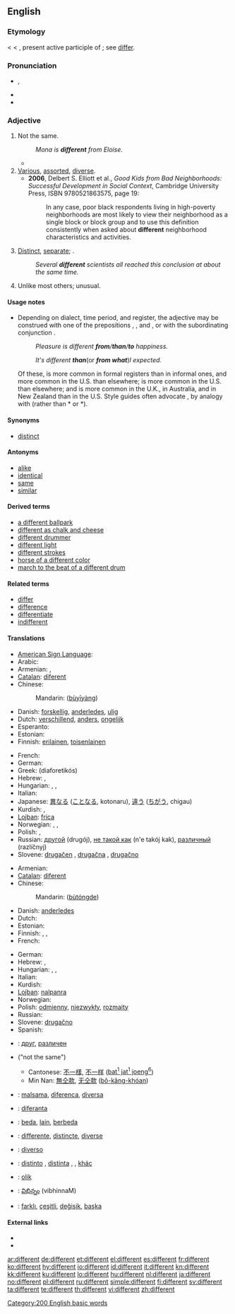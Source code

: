 {{wikipedia}}
{{also|différent|diffèrent}}
==English==

{{rank|manner|following|fell|383|different|care|war|short}}

===Etymology===
< {{etyl|enm}} < {{etyl|la}} {{term|differens|differēns||lang=la}}, present active participle of {{term|differo|differō|differ|lang=la}}; see [[differ]].

===Pronunciation===
* {{IPA|/'dɪf.ə(ɹ).ənt/|/'dɪf.ɹənt/}}, {{SAMPA|/"dIf.@(r).@nt/|/"dIf.r@nt/}}
* {{audio|en-us-different.ogg|Audio (US)}}
* {{hyphenation|dif|fer|ent}}

===Adjective===
{{en-adj}}

# Not the same.
#: ''Mona is '''different''' from Eloise.''
#* {{quote-book|passage=At Elizabeth-Jane mentioning how greatly Lucetta had been jeopardized, he exhibited an agitation '''different''' in kind no less than in intensity from any she had seen in him before.|title=[[S:The Mayor of Casterbridge/Chapter 29|The Mayor of Casterbridge]]|author=Thomas Hardy|year=1886}}
# [[various|Various]], [[assorted]], [[diverse]].
#* '''2006''', Delbert S. Elliott et al., ''Good Kids from Bad Neighborhoods: Successful Development in Social Context'',<sup >[http://books.google.com/books?id=Ltx9_9NU4v0C ]</sup> Cambridge University Press, ISBN 9780521863575, page 19:
#*: In any case, poor black respondents living in high-poverty neighborhoods are most likely to view their neighborhood as a single block or block group and to use this definition consistently when asked about '''different''' neighborhood characteristics and activities.
# [[distinct|Distinct]], [[separate]]; {{non-gloss definition|used for emphasis after numbers and other determiners of quantity}}.
#: ''Several '''different''' scientists all reached this conclusion at about the same time.''
# Unlike most others; unusual.

====Usage notes====
* {{sense|not the same}} Depending on dialect, time period, and register, the adjective {{term||different|not the same}} may be construed with one of the prepositions {{term|from}}, {{term|to}}, and {{term|than}}, or with the subordinating conjunction {{term|than}}. <dl><dd>''Pleasure is different '''from'''/'''than'''/'''to''' happiness.''</dd><dd>''It's different '''than''' ''(or '''''from what''''')'' I expected.''</dd></dl> Of these, {{term||from}} is more common in formal registers than in informal ones, and more common in the U.S. than elsewhere; {{term||than}} is more common in the U.S. than elsewhere; and {{term||to}} is more common in the U.K., in Australia, and in New Zealand than in the U.S. Style guides often advocate {{term||from}}, by analogy with {{term|differ|differ from}} (rather than *{{term||differ than}} or *{{term||differ to}}).

====Synonyms====
* [[distinct]]

====Antonyms====
* [[alike]]
* [[identical]]
* [[same]]
* [[similar]]

====Derived terms====
* [[a different ballpark]]
* [[different as chalk and cheese]]
* [[different drummer]]
* [[different light]]
* [[different strokes]]
* [[horse of a different color]]
* [[march to the beat of a different drum]]

====Related terms====
* [[differ]]
* [[difference]]
* [[differentiate]]
* [[indifferent]]

====Translations====
{{trans-top|not the same}}
* [[American Sign Language]]: {{tø|ase|1@BackFinger-FingerAcross-1@CenterChesthigh-FingerAcross 1@SideChesthigh-1@SideChesthigh}}
* Arabic: {{t-|ar|مختلف|tr=mukhtalif|sc=Arab}}
* Armenian: {{t-|hy|տարբեր|tr=tarber|sc=Armn|xs=Armenian}}, {{t-|hy|ուրիշ|tr=uriš|sc=Armn|xs=Armenian}}
* [[Catalan]]: [[diferent]]
* Chinese:
*: Mandarin: {{zh-ts|[[不]][[一樣]]|[[不]][[一样]]}} ([[bù]][[yī]][[yàng]])
* Danish: [[forskellig]], [[anderledes]], [[ulig]]
* Dutch: [[verschillend]], [[anders]], [[ongelijk]]
* Esperanto: {{t-|eo|nesama|xs=Esperanto}}
* Estonian: {{t|et|erinev}}
* Finnish: [[erilainen]], [[toisenlainen]]
{{trans-mid}}
* French: {{t+|fr|différent}}
* German: {{t+|de|verschieden}}
* Greek: {{t+|el|διαφορετικός|m|sc=Grek}} (diaforetikós)
* Hebrew: {{he-translation|שונה|shoné}} {{m}}, {{he-translation|שונה|shoná}} {{f}}
* Hungarian: {{t+|hu|eltérő}},  {{t+|hu|különböző}},  {{t+|hu|más}}
* Italian: {{t+|it|differente}}
* Japanese: [[異なる]] ([[ことなる]], kotonaru), [[違う]] ([[ちがう]], chigau)
* Kurdish: {{ku-Arab|[[جیا]]}}, {{ku-Arab|[[جیاواز]]}}
* [[Lojban]]: [[frica]]
* Norwegian: {{t|no|forskjellig}}, {{t|no|ulik}}, {{t|no|annerledes}}
* Polish: {{t+|pl|różny}}, {{t+|pl|inny}}
* Russian: [[другой]] (drugój), [[не такой как]] (n'e takój kak), [[различный]] (razlíčnyj)
* Slovene: [[drugačen]] {{m}}, [[drugačna]] {{f}}, [[drugačno]] {{n}}
{{trans-bottom}}

{{trans-top|unlike most others}}
* Armenian: {{t-|hy|տարբեր|tr=tarber|sc=Armn|xs=Armenian}}
* [[Catalan]]: [[diferent]]
* Chinese:
*: Mandarin: {{zh-ts|[[不同]]的|[[不同]]的}} ([[bù]][[tóng]][[de]])
* Danish: [[anderledes]]
* Dutch: {{t+|nl|anders}}
* Estonian: {{t|et|eriline}}
* Finnish: {{t+|fi|erilainen}}, {{t-|fi|omalaatuinen}}, {{t+|fi|poikkeuksellinen}}
* French: {{t+|fr|différent}}
{{trans-mid}}
* German: {{t+|de|anders}}
* Hebrew: {{he-translation|שונה|shoné}} {{m}}, {{he-translation|שונה|shoná}} {{f}}
* Hungarian: {{t+|hu|eltérő}},  {{t+|hu|különböző}},  {{t+|hu|más}}
* Italian: {{t+|it|differente}}
* Kurdish: {{ku-Arab|[[جیاواز]]}}
* [[Lojban]]: [[nalpanra]]
* Norwegian: {{t|no|annerledes}}
* Polish: [[odmienny]], [[niezwykły]], [[rozmaity]]
* Russian: {{t+|ru|разный|tr=ráznyj|sc=Cyrl}}
* Slovene: [[drugačno]] {{n}}
* Spanish: {{t+|es|diferente|m|f}}
{{trans-bottom}}

{{checktrans-top}}
* {{ttbc|Bulgarian}}: [[друг]], [[различен]]
* {{ttbc|Chinese}} ("not the same")
** Cantonese: [[不一樣]], [[不一样]] ([[bat1jat1joeng6|bat<sup>1</sup> jat<sup>1</sup> joeng<sup>6</sup>]])
** Min Nan: [[無仝款]], [[无仝款]] ([[bô-kâng-khóan]])
* {{ttbc|Esperanto}}: [[malsama]], [[diferenca]], [[diversa]]
{{trans-mid}}
* {{ttbc|Ido}}: [[diferanta]]
* {{ttbc|Indonesian}}: [[beda]], [[lain]], [[beda|berbeda]]
* {{ttbc|Interlingua}}: [[differente]], [[distincte]], [[diverse]]
* {{ttbc|Italian}}: [[diverso]]
* {{ttbc|Spanish}}: [[distinto]] {{m}}, [[distinta]] {{f}}, {{t+|es|diferente|m|f}}, [[khác]]
* {{ttbc|Swedish}}: [[olik]]
* {{ttbc|Telugu}}: [[విభిన్నం]] (vibhinnaM)
* {{ttbc|Turkish}}: [[farklı]], [[çeşitli]], [[değişik]], [[başka]]
{{trans-bottom}}

====External links====
* {{R:Webster 1913}}
* {{R:Century 1911}}

[[Category:200 English basic words]]

[[ar:different]]
[[de:different]]
[[et:different]]
[[el:different]]
[[es:different]]
[[fr:different]]
[[ko:different]]
[[hy:different]]
[[io:different]]
[[id:different]]
[[it:different]]
[[kn:different]]
[[kk:different]]
[[ku:different]]
[[lo:different]]
[[hu:different]]
[[nl:different]]
[[ja:different]]
[[no:different]]
[[pl:different]]
[[ru:different]]
[[simple:different]]
[[fi:different]]
[[sv:different]]
[[ta:different]]
[[te:different]]
[[th:different]]
[[vi:different]]
[[zh:different]]
